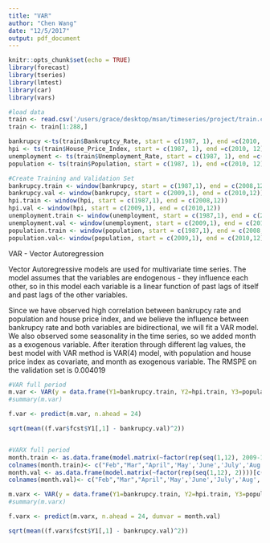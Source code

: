 ```yaml
---
title: "VAR"
author: "Chen Wang"
date: "12/5/2017"
output: pdf_document
---
```


```r
knitr::opts_chunk$set(echo = TRUE)
library(forecast)
library(tseries)
library(lmtest)
library(car)
library(vars)
```


```r
#load data
train <- read.csv('/users/grace/desktop/msan/timeseries/project/train.csv', header = T)
train <- train[1:288,]

bankrupcy <-ts(train$Bankruptcy_Rate, start = c(1987, 1), end =c(2010, 12), frequency = 12)
hpi <- ts(train$House_Price_Index, start = c(1987, 1), end =c(2010, 12), frequency = 12)
unemployment <- ts(train$Unemployment_Rate, start = c(1987, 1), end =c(2010, 12), frequency = 12)
population <- ts(train$Population, start = c(1987, 1), end =c(2010, 12), frequency = 12)

#Create Training and Validation Set
bankrupcy.train <- window(bankrupcy, start = c(1987,1), end = c(2008,12))
bankrupcy.val <- window(bankrupcy, start = c(2009,1), end = c(2010,12))
hpi.train <- window(hpi, start = c(1987,1), end = c(2008,12))
hpi.val <- window(hpi, start = c(2009,1), end = c(2010,12))
unemployment.train <- window(unemployment, start = c(1987,1), end = c(2008,12))
unemployment.val <- window(unemployment, start = c(2009,1), end = c(2010,12))
population.train <- window(population, start = c(1987,1), end = c(2008,12))
population.val<- window(population, start = c(2009,1), end = c(2010,12))
```
VAR - Vector Autoregression

Vector Autoregressive models are used for multivariate time series. The model assumes that the variables are endogenous - they influence each other, so in this model each variable is a linear function of past lags of itself and past lags of the other variables. 

Since we have observed high correlation between bankrupcy rate and population and house price index, and we believe the influence between bankrupcy rate and both variables are bidirectional, we will fit a VAR model. We also observed some seasonality in the time series, so we added month as a exogenous variable. After iteration through different lag values, the best model with VAR method is VAR(4) model, with population and house price index as covariate, and month as exogenous variable. The RMSPE on the validation set is 0.004019

```r
#VAR full period
m.var <- VAR(y = data.frame(Y1=bankrupcy.train, Y2=hpi.train, Y3=population.train), lag.max =10, ic = "AIC")
#summary(m.var)

f.var <- predict(m.var, n.ahead = 24)

sqrt(mean((f.var$fcst$Y1[,1] - bankrupcy.val)^2))


#VARX full period
month.train <- as.data.frame(model.matrix(~factor(rep(seq(1,12), 2009-1987))))[c(2:12)]
colnames(month.train)<- c("Feb","Mar","April",'May','June','July','Aug','Sep','Oct','Nov','Dec')
month.val <- as.data.frame(model.matrix(~factor(rep(seq(1,12), 2))))[c(2:12)]
colnames(month.val)<- c("Feb","Mar","April",'May','June','July','Aug','Sep','Oct','Nov','Dec')

m.varx <- VAR(y = data.frame(Y1=bankrupcy.train, Y2=hpi.train, Y3=population.train), lag.max =4, ic = "AIC", exogen = month.train)
#summary(m.varx)

f.varx <- predict(m.varx, n.ahead = 24, dumvar = month.val)

sqrt(mean((f.varx$fcst$Y1[,1] - bankrupcy.val)^2))
```

